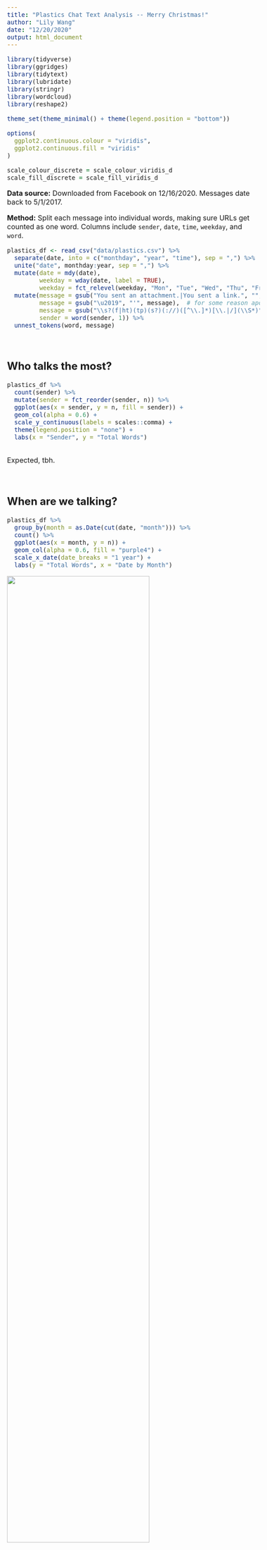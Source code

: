 ```yaml
---
title: "Plastics Chat Text Analysis -- Merry Christmas!"
author: "Lily Wang"
date: "12/20/2020"
output: html_document
---
```


<style type="text/css">
  body{
  font-size: 12pt;
}
</style>

```r
library(tidyverse)
library(ggridges)
library(tidytext)
library(lubridate)
library(stringr)
library(wordcloud)
library(reshape2)

theme_set(theme_minimal() + theme(legend.position = "bottom"))

options(
  ggplot2.continuous.colour = "viridis",
  ggplot2.continuous.fill = "viridis"
)

scale_colour_discrete = scale_colour_viridis_d
scale_fill_discrete = scale_fill_viridis_d
```

**Data source:** Downloaded from Facebook on 12/16/2020. Messages date back to 5/1/2017.

**Method:** Split each message into individual words, making sure URLs get counted as one word. Columns include `sender`, `date`, `time`, `weekday`, and `word`.

```r
plastics_df <- read_csv("data/plastics.csv") %>% 
  separate(date, into = c("monthday", "year", "time"), sep = ",") %>% 
  unite("date", monthday:year, sep = ",") %>% 
  mutate(date = mdy(date),
         weekday = wday(date, label = TRUE),
         weekday = fct_relevel(weekday, "Mon", "Tue", "Wed", "Thu", "Fri", "Sat", "Sun")) %>% 
  mutate(message = gsub("You sent an attachment.|You sent a link.", "", message),
         message = gsub("\u2019", "'", message),  # for some reason apostrophes were not actually apostrophes
         message = gsub("\\s?(f|ht)(tp)(s?)(://)([^\\.]*)[\\.|/](\\S*)", " inserturlhere", message),
         sender = word(sender, 1)) %>% 
  unnest_tokens(word, message) 
```

<br>

## Who talks the most?

```r
plastics_df %>% 
  count(sender) %>% 
  mutate(sender = fct_reorder(sender, n)) %>% 
  ggplot(aes(x = sender, y = n, fill = sender)) +
  geom_col(alpha = 0.6) +
  scale_y_continuous(labels = scales::comma) +
  theme(legend.position = "none") +
  labs(x = "Sender", y = "Total Words")
  
```

Expected, tbh.

<br>

## When are we talking?

```r
plastics_df %>% 
  group_by(month = as.Date(cut(date, "month"))) %>% 
  count() %>% 
  ggplot(aes(x = month, y = n)) + 
  geom_col(alpha = 0.6, fill = "purple4") +
  scale_x_date(date_breaks = "1 year") +
  labs(y = "Total Words", x = "Date by Month")
```

<img src="graph_w_overlay.png" style="width:75%">
<br>

```r
plastics_df %>% 
  count(sender, weekday) %>% 
  ggplot(aes(y = n, x = weekday, fill = weekday)) +
  geom_col(alpha = 0.6) + 
  scale_y_continuous(labels = scales::comma) +
  theme(legend.position = "none") +
  facet_wrap(~sender) +
  labs(y = "Total Words", x = "Day of the Week")
```

Seems like there's a lull in the middle of the week for everyone.

<br>

## Most common words by proportion since I gotta account for the disparities in talkativeness (after taking out the most common words in English)

```r
data(stop_words)

slang <- 
  plastics_df %>% 
  anti_join(stop_words, by = "word") %>% 
  group_by(sender) %>% 
  count(word, sort = TRUE) %>% 
  drop_na() %>% 
  mutate(total = sum(n),
         percoftotal = n/total) %>% 
  group_by(word) %>% 
  summarize(percent = sum(percoftotal)) %>% 
  arrange(desc(percent)) %>% 
  slice(1:15)

slang %>% 
  mutate(word = fct_reorder(word, percent)) %>% 
  ggplot(aes(x = percent*100, y = word)) +
  geom_col(fill = "purple4", alpha = 0.6) +
  labs(x = "Percent of Total Words", y = "Sender") 
```

<br>

## Hmmm...guess we say each other's names most often and the lexicons I used don't contain slang. What happens if we exclude these?{.tabset}

### Everyone

```r
plastics_df %>% 
  anti_join(stop_words, by = "word") %>% 
  filter(word != "inserturlhere") %>% 
  filter(!(word %in% slang$word)) %>% 
  group_by(sender) %>% 
  count(word, sort = TRUE) %>% 
  drop_na() %>% 
  mutate(total = sum(n),
         percoftotal = n/total) %>% 
  group_by(word) %>% 
  summarize(percent = sum(percoftotal)) %>% 
  arrange(desc(percent)) %>% 
  slice(1:10) %>% 
  mutate(word = fct_reorder(word, percent)) %>% 
  ggplot(aes(x = percent*100, y = word)) +
  geom_col(fill = "purple4", alpha = 0.6) +
  labs(x = "Percent of Total Words", y = "Sender") 
```

### Farren

```r
plastics_df %>% 
  filter(sender == "Farren") %>% 
  select(word) %>% 
  anti_join(stop_words) %>% 
  filter(word != "inserturlhere") %>%
  filter(!(word %in% slang$word)) %>% 
  count(word, sort = TRUE) %>% 
  drop_na() %>% 
  top_n(10) %>% 
  mutate(word = fct_reorder(word, n)) %>% 
  ggplot(aes(y = word, x = n)) + 
  geom_bar(stat = "identity", fill = "lightseagreen", alpha = .6) + 
  labs(x = "Count", y = "Sender") +
  theme(legend.position = "none")
```

### Vicki

```r
plastics_df %>% 
  filter(sender == "Vicki") %>% 
  select(word) %>% 
  anti_join(stop_words) %>% 
  filter(word != "inserturlhere") %>%
  filter(!(word %in% slang$word)) %>% 
  count(word, sort = TRUE) %>% 
  drop_na() %>% 
  top_n(10) %>% 
  mutate(word = fct_reorder(word, n)) %>% 
  ggplot(aes(y = word, x = n)) + 
  geom_bar(stat = "identity", fill = "purple4", alpha = .6) + 
  labs(x = "Count", y = "Sender") +
  theme(legend.position = "none")
```

### Lily

```r
plastics_df %>% 
  filter(sender == "Lily") %>% 
  select(word) %>% 
  anti_join(stop_words) %>% 
  filter(word != "inserturlhere") %>%
  filter(!(word %in% slang$word)) %>% 
  count(word, sort = TRUE) %>% 
  drop_na() %>% 
  top_n(10) %>% 
  mutate(word = fct_reorder(word, n)) %>% 
  ggplot(aes(y = word, x = n)) + 
  geom_bar(stat = "identity", fill = "lightseagreen", alpha = .6) + 
  labs(x = "Count", y = "Sender") +
  theme(legend.position = "none")
```

### Lauren

```r
plastics_df %>% 
  filter(sender == "Lauren") %>% 
  select(word) %>% 
  anti_join(stop_words) %>% 
  filter(word != "inserturlhere") %>%
  filter(!(word %in% slang$word)) %>% 
  count(word, sort = TRUE) %>% 
  drop_na() %>% 
  top_n(10) %>% 
  mutate(word = fct_reorder(word, n)) %>% 
  ggplot(aes(y = word, x = n)) + 
  geom_bar(stat = "identity", fill = "purple4", alpha = .6) + 
  labs(x = "Count", y = "Sender") +
  theme(legend.position = "none")
```

##

#### Some immediate observations:
* Farren mentions her mom a lot, the rest of us do not
* Vicki talks about Ivan all the time and uh
* Farren and Vicki use XD 
* I guess I'm the only one who says "lmao", "wtf", and spell "because" like "cuz"
* Lauren's preferred method of communication is through sounds

<br>

## Some very sketchy word-by-word sentiment analysis

**Disclaimer:** This analysis only looks at what words we use, and not on the relationship of those words. Not to mention it doesn't include words that are misspelled or have been elongated (like "yeahhh").

There are different lexicons where people have categorized certain words as having "positive" or "negative" sentiments. I am using a lexicon called the AFINN Sentiment Lexicon which gives words (including slangs like "lol" and "wtf") a ranking of -5 to 5. For reference, a swear is -5/-4 and "lmao" is a 4. As I can't account for the context in which these words are used, this analysis obviously won't be entirely accurate. As you might imagine, the lexicon may define "adore" as a positive word, but the phrase could've actually been "I don't adore", which is the opposite sentiment. The best I can do is come up with an average sentiment value for each individual message.

I took out the words *discord, like, well, clash, slack, gold, rip, stun* and *support* since we do not use them in the same context as the lexicon thinks we do.

<br>

### Word cloud of sentiments (size of text corresponds to frequency)

```r
afinn_sentiments <- get_sentiments("afinn")

plastics_df %>%
  filter(!(word %in% c("discord", "like", "work", "well", "clash", "slack", "gold", "rip", "stun", "support"))) %>% 
  select(word) %>% 
  inner_join(afinn_sentiments) %>%
  count(word, value, sort = TRUE) %>%
  mutate(sentiment = ifelse(value > 0, "positive", "negative")) %>% 
  acast(word ~ sentiment, value.var = "n", fill = 0) %>%
  comparison.cloud(colors = c("purple4", "lightseagreen"),
                   max.words = 80)
```

<br>

### Distribution of average message sentiments

```r
plastics_df %>% 
  filter(!(word %in% c("discord", "like", "work", "well", "clash", "slack", "gold", "rip", "stun", "support"))) %>% 
  inner_join(afinn_sentiments, by = "word") %>% 
  group_by(sender, time, date) %>% 
  summarize(message_sentiment = mean(value)) %>% 
  ggplot(aes(y = sender, x = message_sentiment, fill = sender)) +
  geom_density_ridges(scale = .85, alpha = 0.6) +
  labs(x = "Average Message Sentiment", y = "Sender") +
  scale_x_continuous(limits = c(-5, 5)) +
  theme(legend.position = "none")
```

<br>

## Other interesting tidbits

### The mysterious disappearance and re-appearance of "league"

```r
plastics_df %>% 
  filter(word %in% c("league", "leaguee", "leagueee")) %>% 
  group_by(month = as.Date(cut(date, "month"))) %>% 
  count() %>% 
  ggplot(aes(x = month, y = n)) +
  geom_col(fill = "purple4", alpha = 0.6) +
  scale_x_date(date_breaks = "1 year") +
  labs(y = "Total", x = "Date by Month")
```

<br>

### Most URLs sent

```r
plastics_df %>% 
  filter(word == "inserturlhere") %>% 
  count(sender, word) %>% 
  select(sender, n) %>% 
  rename("Sender" = sender,
         "Count" = n) %>% 
  knitr::kable(format = "html", table.attr = "style='width:30%;'")
```
